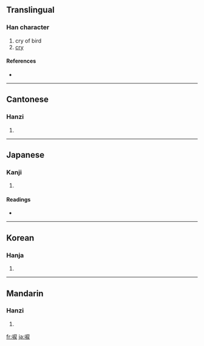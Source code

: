 ==Translingual==

===Han character===
{{Han char|rn=30|rad=口|as=08|sn=11|four=6303<sub>4</sub>|canj=口竹尸大 (RHSK), 口戈尸大 (RISK), X口竹尸大 (XRHSK)}}

# cry of bird
# [[cry]]

====References====
* {{Han ref|kx=0193.240|dkj=03767|dj=0414.030|hdz=10646.100|uh=5533|ud=21811|bh=B0E6|bd=45286}}

----

==Cantonese==

===Hanzi===
{{yue-hanzi|jyut=|y=leui6}}

# {{defn|Cantonese}}

----

==Japanese==

===Kanji===
{{ja-kanji|grade=|rs=口08}}

# {{defn|Japanese}}

====Readings====
* {{ja-readings|on=[[れい]] (rei)|kun=[[なく]] (naku)}}

----

==Korean==

===Hanja===
{{ko-hanja|hangeul=려|rv=ryeo|mr=ryŏ}}

# {{defn|Korean}}

----

==Mandarin==

===Hanzi===
{{cmn-hanzi|pin=[[lì]] ([[li4]])|wg=li<sup>4</sup>}}

# {{defn|Mandarin}}

[[fr:唳]]
[[ja:唳]]